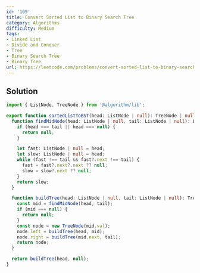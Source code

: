 ```yaml
---
id: '109'
title: Convert Sorted List to Binary Search Tree
category: Algorithms
difficulty: Medium
tags:
- Linked List
- Divide and Conquer
- Tree
- Binary Search Tree
- Binary Tree
url: https://leetcode.com/problems/convert-sorted-list-to-binary-search-tree
---
```


## Solution

```typescript filename="solution.ts" copy
import { ListNode, TreeNode } from '@algorithm/lib';

export function sortedListToBST(head: ListNode | null): TreeNode | null {
  function findMidNode(head: ListNode | null, tail: ListNode | null): ListNode | null {
    if (head === tail || head === null) {
      return null;
    }

    let fast: ListNode | null = head;
    let slow: ListNode | null = head;
    while (fast !== tail && fast?.next !== tail) {
      fast = fast?.next?.next ?? null;
      slow = slow?.next ?? null;
    }
    return slow;
  }

  function buildTree(head: ListNode | null, tail: ListNode | null): TreeNode | null {
    const mid = findMidNode(head, tail);
    if (mid === null) {
      return null;
    }
    const node = new TreeNode(mid.val);
    node.left = buildTree(head, mid);
    node.right = buildTree(mid.next, tail);
    return node;
  }

  return buildTree(head, null);
}
```

